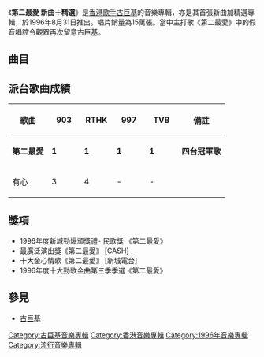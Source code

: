 {{Album infobox | <!-- See Wikipedia:WikiProject_Albums -->
|  Name        = 第二最愛
|  Type        = 新曲+精選
|  Artist      = [[古巨基|古巨基]]
|  Cover       = 古巨基 第二最愛.jpg
|  Released    = 1996年8月31日
|  Recorded    = 1996年
|  Genre       = [[粵語流行音樂|粵語流行音樂]]
|  Length      = 60分19秒
|  Label       = [[藝能動音|藝能動音]]
|  Last album  = [[其實我…我…我|其實我…我…我]]<br>（1995年）
|  This album  = '''第二最愛'''<br>（1996年）
|  Next album  = [[心願_(古巨基專輯)|心願]]<br>（1997年）
}}

《'''第二最愛 新曲＋精選'''》是[[香港|香港]][[歌手|歌手]][[古巨基|古巨基]]的音樂專輯，亦是其首張新曲加精選專輯，於1996年8月31日推出。唱片銷量為15萬張。當中主打歌《第二最愛》中的假音唱腔令觀眾再次留意古巨基。

==曲目==
{{Tracklist
| total_length = 60:19
| longnote_column = yes
| extra_column = 選自

| title1 = 第二最愛
| music1 = [[張佳添|張佳添]]
| lyrics1 = [[黃偉文|黃偉文]]
| arranger1 = [[Black_Box|Black Box]]
| producer1 = [[江港生|江港生]]
| length1 = 3:25

| title2 = 有心
| music2 = [[黃家強|黃家強]]
| lyrics2 = [[林夕|林夕]]
| arranger2 = [[Midnight_Party|Midnight Party]]
| producer2 = 江港生
| length2 = 3:43

| title3 = 其實我…我…我
| music3 = 張佳添
| lyrics3 = 黃偉文
| arranger3 = 張佳添
| producer3 = [[雷頌德|雷頌德]]
| longnote3 = 
| extra3 = 《[[其實我…我…我|其實我…我…我]]》
| length3 = 3:42

| title4 = 笑說想
| music4 = [[古巨基|古巨基]]
| lyrics4 = [[周禮茂|周禮茂]]
| arranger4 = [[鮑比達|鮑比達]]
| producer4 = [[吳通明_(音樂人)|吳通明]]
| longnote4 = 
| extra4 = 《[[笑說想|笑說想]]》
| length4 = 4:03

| title5 = 妳是陽光空氣
| music5 = [[黒沢健一|黒沢健一]]
| lyrics5 = [[張美賢|張美賢]]、古巨基
| arranger5 = [[杜自持|杜自持]]
| producer5 = 杜自持
| longnote5 = 
| extra5 = 《笑說想》
| length5 = 4:21

| title6 = 愛的解釋
| music6 = [[桑田佳祐|桑田佳祐]]
| lyrics6 = [[因葵|因葵]]
| arranger6 = [[盧東尼|盧東尼]]
| producer6 = 吳通明
| longnote6 = 
| extra6 = 《[[愛的解釋|愛的解釋]]》
| length6 = 4:38

| title7 = 順風車
| music7 = [[雷頌德|雷頌德]]
| lyrics7 = 黃偉文
| arranger7 = 雷頌德
| producer7 = 雷頌德
| longnote7 = 
| extra7 = 《其實我…我…我》
| length7 = 3:27

| title8 = 藍天與白雲
| music8 = 桑田佳祐
| lyrics8 = 古巨基
| arranger8 = [[徐日勤|徐日勤]]
| producer8 = 吳通明
| longnote8 = 
| extra8 = 《愛的解釋》
| length8 = 3:38

| title9 = 每個日出
| music9 = [[高世章|高世章]]
| lyrics9 = 張美賢
| arranger9 = 杜自持
| producer9 = 杜自持
| longnote9 = 
| extra9 = 《其實我…我…我》
| length9 = 4:33

| title10 = 感情真相
| music10 = [[太田美智彥|太田美智彥]]
| lyrics10 = [[潘偉源|潘偉源]]
| arranger10 = [[薛學泉|薛學泉]]
| producer10 = 杜自持
| longnote10 = 
| extra10 = 《笑說想》
| length10 = 3:58

| title11 = 親親我好嗎
| music11 = [[黃尚偉|黃尚偉]]、[[谷中仁|谷中仁]]
| lyrics11 = [[劉德華|劉德華]]
| arranger11 = 黃尚偉、谷中仁
| producer11 = 黃尚偉
| longnote11 = 
| extra11 = 《[[親親我好嗎|親親我好嗎]]》
| length11 = 2:44

| title12 = 愛是憑直覺
| music12 = 高世章
| lyrics12 = [[梁芷珊|梁芷珊]]
| arranger12 = 杜自持
| producer12 = 杜自持
| longnote12 = 
| extra12 = 《笑說想》
| length12 = 3:43

| title13 = 晨曦
| music13 = [[張兆鴻|張兆鴻]]
| lyrics13 = 潘偉源
| arranger13 = 張兆鴻
| producer13 = 杜自持
| longnote13 = 
| extra13 = 《笑說想》
| length13 = 4:31

| title14 = 想說笑
| music14 = 古巨基
| lyrics14 = 周禮茂
| arranger14 = 張兆鴻
| producer14 = 杜自持
| longnote14 = 
| extra14 = 《其實我…我…我》
| length14 = 4:03

| title15 = 對你始終痴心一往
| music15 = [[邰正宵|邰正宵]]
| lyrics15 = 張美賢
| arranger15 = [[甘志偉|甘志偉]]
| producer15 = 杜自持
| longnote15 = 
| extra15 = 《笑說想》
| length15 = 3:53

| title16 = Oh! Baby
| music16 = [[久保田利伸|久保田利伸]]
| lyrics16 = [[王書權|王書權]]
| arranger16 = 杜自持
| producer16 = 杜自持
| note16 = Piano Version
| longnote16 = 
| extra16 = 《笑說想》
| length16 = 1:52
}}

== 派台歌曲成績 ==
{| class="wikitable" style="width: 50%;"
|-
! 歌曲 || width="50"|903 || width="50"|RTHK || width="50"|997 || width="50"|TVB || 備註
|-
| '''第二最愛''' || '''1''' || '''1''' || '''1''' || '''1''' || '''四台冠軍歌'''
|-
| 有心 || 3 || 4 || - || - ||
|}

== 獎項 ==
*1996年度新城勁爆頒獎禮- 民歌獎 《第二最愛》
*最廣泛演出獎《第二最愛》 [CASH]
*十大金心情歌《第二最愛》 [新城電台]
*1996年度十大勁歌金曲第三季季選《第二最愛》

==參見==
*[[古巨基|古巨基]]

{{古巨基}}
{{Authority control}}
[[Category:古巨基音樂專輯|Category:古巨基音樂專輯]]
[[Category:香港音樂專輯|Category:香港音樂專輯]]
[[Category:1996年音樂專輯|Category:1996年音樂專輯]]
[[Category:流行音樂專輯|Category:流行音樂專輯]]